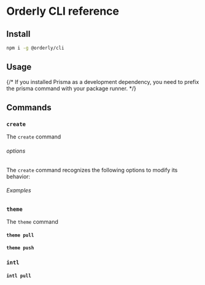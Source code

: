 
# Orderly CLI reference

## Install

```sh npm2yarn
npm i -g @orderly/cli
```

## Usage

{/* If you installed Prisma as a development dependency, you need to prefix the prisma command with your package runner. */}

## Commands

### `create`

The `create` command

###### options

The `create` command recognizes the following options to modify its behavior:

###### Examples

### `theme`

The `theme` command

#### `theme pull`

#### `theme push`

### `intl`

#### `intl pull`
